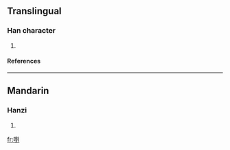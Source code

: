 ==Translingual==
===Han character===
{{Han char|rn=30|rad=口|as=14|sn=17|four=|canj=口廿土戈 (RTGI), X口廿土戈 (XRTGI)}}
# {{defn|Han|sort=口14}}
====References====
{{Han ref|kx=0212.010|dkj=04465|dj=0434.340|hdz=10696.070|uh=5689|ud=22153}}
----
==Mandarin==
===Hanzi===
{{cmn-hanzi|pin=[[duō]] (duo1)|wg=to<sup>1</sup>}}
# {{defn|Mandarin}}

[[fr:嚉]]